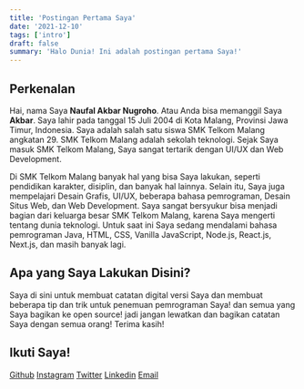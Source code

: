 ```yaml
---
title: 'Postingan Pertama Saya'
date: '2021-12-10'
tags: ['intro']
draft: false
summary: 'Halo Dunia! Ini adalah postingan pertama Saya!'
---
```


<TOCInline toc={props.toc} asDisclosure />

## Perkenalan

Hai, nama Saya **Naufal Akbar Nugroho**. Atau Anda bisa memanggil Saya **Akbar**. Saya lahir pada tanggal 15 Juli 2004 di Kota Malang, Provinsi Jawa Timur, Indonesia. Saya adalah salah satu siswa SMK Telkom Malang angkatan 29. SMK Telkom Malang adalah sekolah teknologi. Sejak Saya masuk SMK Telkom Malang, Saya sangat tertarik dengan UI/UX dan Web Development.

Di SMK Telkom Malang banyak hal yang bisa Saya lakukan, seperti pendidikan karakter, disiplin, dan banyak hal lainnya. Selain itu, Saya juga mempelajari Desain Grafis, UI/UX, beberapa bahasa pemrograman, Desain Situs Web, dan Web Development. Saya sangat bersyukur bisa menjadi bagian dari keluarga besar SMK Telkom Malang, karena Saya mengerti tentang dunia teknologi. Untuk saat ini Saya sedang mendalami bahasa pemrograman Java, HTML, CSS, Vanilla JavaScript, Node.js, React.js, Next.js, dan masih banyak lagi.

## Apa yang Saya Lakukan Disini?

Saya di sini untuk membuat catatan digital versi Saya dan membuat beberapa tip dan trik untuk penemuan pemrograman Saya! dan semua yang Saya bagikan ke open source! jadi jangan lewatkan dan bagikan catatan Saya dengan semua orang! Terima kasih!

## Ikuti Saya!

[Github](https://www.github.com/nuflakbrr)
[Instagram](https://www.instagram.com/kbrnugroho)
[Twitter](https://www.twitter.com/nuflakbrr)
[Linkedin](https://www.linkedin.com/public-profile/in/nuflakbrr)
[Email](mailto:naufalakbar378@gmail.com)
